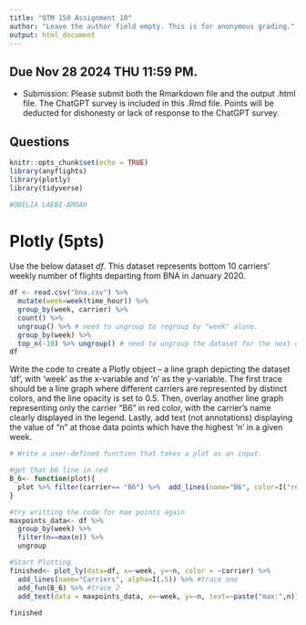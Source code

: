 ```yaml
---
title: "QTM 150 Assignment 10"
author: "Leave the author field empty. This is for anonymous grading."
output: html_document
---
```


## Due Nov 28 2024 THU 11:59 PM.

- Submission: Please submit both the Rmarkdown file and the output .html file. The ChatGPT survey is included in this .Rmd file. Points will be deducted for dishonesty or lack of response to the ChatGPT survey.

## Questions

```r
knitr::opts_chunk$set(echo = TRUE)
library(anyflights)
library(plotly)
library(tidyverse)

#ODELIA LAEBI-AMOAH
```

# Plotly (5pts)

Use the below dataset *df*. This dataset represents bottom 10 carriers' weekly number of flights departing from BNA in January 2020. 
```r
df <- read.csv("bna.csv") %>% 
  mutate(week=week(time_hour)) %>%
  group_by(week, carrier) %>%
  count() %>%
  ungroup() %>% # need to ungroup to regroup by "week" alone.
  group_by(week) %>% 
  top_n(-10) %>% ungroup() # need to ungroup the dataset for the next data manipulation. 
df

```
Write the code to create a Plotly object -- a line graph depicting the dataset 'df', with 'week' as the x-variable and 'n' as the y-variable. The first trace should be a line graph where different carriers are represented by distinct colors, and the line opacity is set to 0.5. Then, overlay another line graph representing only the carrier "B6" in red color, with the carrier's name clearly displayed in the legend. Lastly, add text (not annotations) displaying the value of "n" at those data points which have the highest 'n' in a given week.



```r
# Write a user-defined function that takes a plot as an input.

#get that b6 line in red 
B_6<- function(plot){
  plot %>% filter(carrier== "B6") %>%  add_lines(name="B6", color=I("red"))
}

#try writting the code for max points again 
maxpoints_data<- df %>% 
  group_by(week) %>% 
  filter(n==max(n)) %>% 
  ungroup 

#Start Plotting 
finished<- plot_ly(data=df, x=~week, y=~n, color = ~carrier) %>% 
  add_lines(name="Carriers", alpha=I(.5)) %>% #trace one 
  add_fun(B_6) %>% #trace 2 
  add_text(data = maxpoints_data, x=~week, y=~n, text=~paste("max:",n))#trace 3 with the max 
 
finished



```



